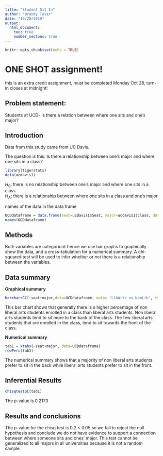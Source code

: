 ---
title: "Student Sit In"
author: "Brandy Tovar"
date: "10/28/2019"
output: 
  html_document:
    toc: true
    number_sectons: true
---

```{r setup, include=FALSE}
knitr::opts_chunk$set(echo = TRUE)
```

# ONE SHOT assignment!
this is an extra credit assignment, must be completed Monday Oct 28, turn-in closes at midnight!

## Problem statement: 

Students at UCD- is there a relation between where one sits and one's major? 

## Introduction  

<!-- where is the data found?  Is this an experiment or an observational study?  !-->

Data from this study came from UC Davis.

The question is this: Is there a relationship between one's major and where one sits in a class?



```{r include=FALSE, echo=FALSE}
library(tigerstats)
data(ucdavis1)

```

$H_0$: there is no relationship between one's major and where one sits in a class   
$H_A$: there is a relationship between where one sits in a class and one's major  

<!-- Get the data: !-->

names of the data in the data frame

```{r echo=FALSE}
UCDdataframe = data.frame(seat=ucdavis1$Seat, major=ucdavis1$class, data=ucdavis1)
names(UCDdataframe)
```
## Methods

<!--  describe analysis methods here 
what are the variable types, and indicate gaphical, numerical, and inferential methods appropriate
for this question  !--> 

Both variables are categorical: hence we use bar graphs to graphically show the data, and a cross-tabulation for a numerical summary. A chi-squared test will be used to infer whether or not there is a relationship between the variables. 

## Data summary

**Graphical summary**


```{r}
barchartGC(~seat+major,data=UCDdataframe, main= 'LibArts vs NonLib', type= 'percent', xlab = 'Liberal Arts')
```

This bar chart shows that generally there is a higher percentage of non liberal arts students enrolled in a class than liberal arts students. Non liberal arts students tend to sit more to the back of the class. The few liberal arts students that are enrolled in the class, tend to sit towards the front of the class. 

**Numerical summary**

```{r}
tab1 = xtabs(~seat+major, data=UCDdataframe)
rowPerc(tab1)
```

The numerical summary shows that a majority of non liberal arts students prefer to sit in the back while liberal arts students prefer to sit in the front.

## Inferential Results

```{r}
chisqtestGC(tab1)
```

The p-value is 0.2173

## Results and conclusions

<!-- explain-- is there evidence that certain majors tend to sit in particular areas of the class?  Can the results of this test be generalized to all majors in all universities? !-->

The p-value for the chisq test is 0.2 < 0.05 so we fail to reject the null hypothesis and conclude we do not have evidence to support a connection between where someone sits and ones' major. This test cannot be generalized to all majors in all universities because it is not a random sample. 


<!--
push results to your github account, turn in the URL

--OR--

If you did not fork my repo to your github account,
create a repository in your github account for this project, get the URL for that repo and 
(in the terminal window..)

$git remote add origin URL_of_your_github_repo
$git push -u origin master

!-->
